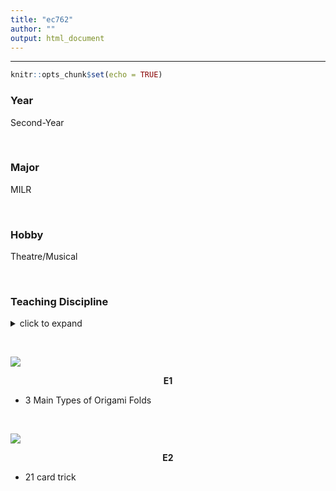 ```yaml
---
title: "ec762"
author: ""
output: html_document
---
```


<hr>

```r
knitr::opts_chunk$set(echo = TRUE)
```

### Year

Second-Year

<br>

### Major

MILR

<br>

### Hobby

Theatre/Musical

<br>

### Teaching Discipline
<details>
  <summary>click to expand</summary>
- Origami
<br>
- Magic Trick/Excel/Agile Kanban Process
</details>

<br>

![](~/Home/ILROB5275/Elaine 1.jpg)

<center> **E1**  </center>

* 3 Main Types of Origami Folds

<br>

![](~/Home/ILROB5275/Elaine 2.jpg)

<center> **E2**  </center>

* 21 card trick